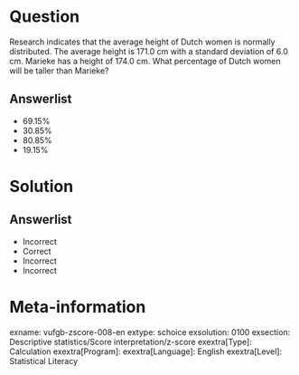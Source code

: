 Question
========
  
Research indicates that the average height of Dutch women is normally distributed. The average height is 171.0 cm with a standard deviation of 6.0 cm. Marieke has a height of 174.0 cm. What percentage of Dutch women will be taller than Marieke?
  
Answerlist
----------
* 69.15%
* 30.85%
* 80.85%
* 19.15%

Solution
========

Answerlist
----------
* Incorrect
* Correct
* Incorrect
* Incorrect

Meta-information
================
exname: vufgb-zscore-008-en
extype: schoice
exsolution: 0100
exsection: Descriptive statistics/Score interpretation/z-score
exextra[Type]: Calculation
exextra[Program]: 
exextra[Language]: English
exextra[Level]: Statistical Literacy

